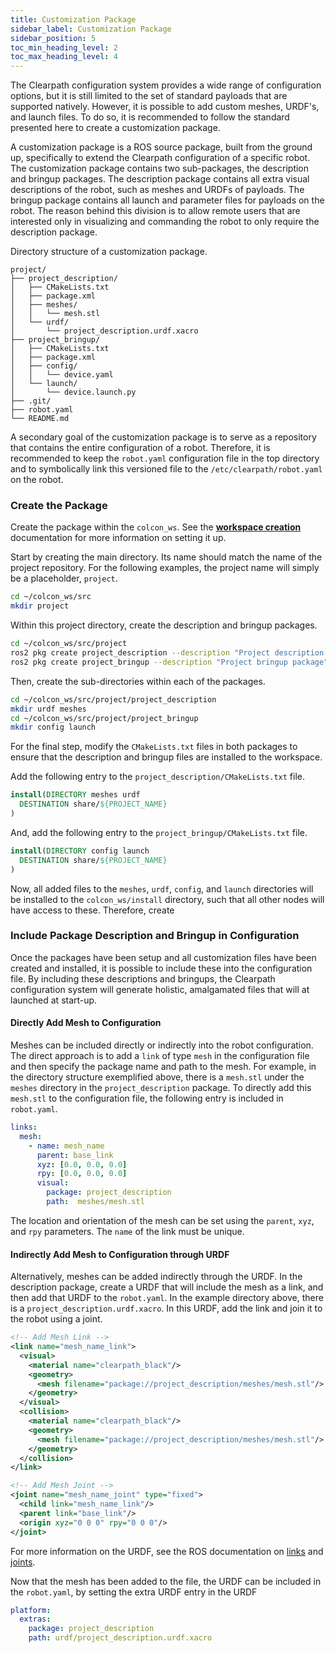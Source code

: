 ```yaml
---
title: Customization Package
sidebar_label: Customization Package
sidebar_position: 5
toc_min_heading_level: 2
toc_max_heading_level: 4
---
```


The Clearpath configuration system provides a wide range of configuration options, but it is still limited to the set of standard payloads that are supported natively. However, it is possible to add custom meshes, URDF's, and launch files. To do so, it is recommended to follow the standard presented here to create a customization package.

A customization package is a ROS source package, built from the ground up, specifically to extend the Clearpath configuration of a specific robot. The customization package contains two sub-packages, the description and bringup packages. The description package contains all extra visual descriptions of the robot, such as meshes and URDFs of payloads. The bringup package contains all launch and parameter files for payloads on the robot. The reason behind this division is to allow remote users that are interested only in visualizing and commanding the robot to only require the description package.

Directory structure of a customization package.
```
project/
├── project_description/
│   ├── CMakeLists.txt
│   ├── package.xml
│   ├── meshes/
│   │   └── mesh.stl
│   └── urdf/
│       └── project_description.urdf.xacro
├── project_bringup/
│   ├── CMakeLists.txt
│   ├── package.xml
│   ├── config/
│   │   └── device.yaml
│   └── launch/
│       └── device.launch.py
├── .git/
├── robot.yaml
└── README.md
```

A secondary goal of the customization package is to serve as a repository that contains the entire configuration of a robot. Therefore, it is recommended to keep the `robot.yaml` configuration file in the top directory and to symbolically link this versioned file to the `/etc/clearpath/robot.yaml` on the robot.

### Create the Package
Create the package within the `colcon_ws`. See the [**workspace creation**](./workspaces.mdx) documentation for more information on setting it up.

Start by creating the main directory. Its name should match the name of the project repository. For the following examples, the project name will simply be a placeholder, `project`.
```bash
cd ~/colcon_ws/src
mkdir project
```

Within this project directory, create the description and bringup packages.
```bash
cd ~/colcon_ws/src/project
ros2 pkg create project_description --description "Project description package" --license "BSD-3-Clause"
ros2 pkg create project_bringup --description "Project bringup package" --license "BSD-3-Clause"
```

Then, create the sub-directories within each of the packages.
```bash
cd ~/colcon_ws/src/project/project_description
mkdir urdf meshes
cd ~/colcon_ws/src/project/project_bringup
mkdir config launch
```

For the final step, modify the `CMakeLists.txt` files in both packages to ensure that the description and bringup files are installed to the workspace.

Add the following entry to the `project_description/CMakeLists.txt` file.
```CMake
install(DIRECTORY meshes urdf
  DESTINATION share/${PROJECT_NAME}
)
```

And, add the following entry to the `project_bringup/CMakeLists.txt` file.
```CMake
install(DIRECTORY config launch
  DESTINATION share/${PROJECT_NAME}
)
```

Now, all added files to the `meshes`, `urdf`, `config`, and `launch` directories will be installed to the `colcon_ws/install` directory, such that all other nodes will have access to these. Therefore, create

### Include Package Description and Bringup in Configuration
Once the packages have been setup and all customization files have been created and installed, it is possible to include these into the configuration file. By including these descriptions and bringups, the Clearpath configuration system will generate holistic, amalgamated files that will at launched at start-up.

#### Directly Add Mesh to Configuration
Meshes can be included directly or indirectly into the robot configuration. The direct approach is to add a `link` of type `mesh` in the configuration file and then specify the package name and path to the mesh. For example, in the directory structure exemplified above, there is a `mesh.stl` under the `meshes` directory in the `project_description` package. To directly add this `mesh.stl` to the configuration file, the following entry is included in `robot.yaml`.
```yaml
links:
  mesh:
    - name: mesh_name
      parent: base_link
      xyz: [0.0, 0.0, 0.0]
      rpy: [0.0, 0.0, 0.0]
      visual:
        package: project_description
        path:  meshes/mesh.stl
```
The location and orientation of the mesh can be set using the `parent`, `xyz`,
and `rpy` parameters. The `name` of the link must be unique.

#### Indirectly Add Mesh to Configuration through URDF
Alternatively, meshes can be added indirectly through the URDF. In the description package, create a URDF that will include the mesh as a link, and then add that URDF to the `robot.yaml`. In the example directory above, there is a `project_description.urdf.xacro`. In this URDF, add the link and join it to the robot using a joint.
```xml
<!-- Add Mesh Link -->
<link name="mesh_name_link">
  <visual>
    <material name="clearpath_black"/>
    <geometry>
      <mesh filename="package://project_description/meshes/mesh.stl"/>
    </geometry>
  </visual>
  <collision>
    <material name="clearpath_black"/>
    <geometry>
      <mesh filename="package://project_description/meshes/mesh.stl"/>
    </geometry>
  </collision>
</link>

<!-- Add Mesh Joint -->
<joint name="mesh_name_joint" type="fixed">
  <child link="mesh_name_link"/>
  <parent link="base_link"/>
  <origin xyz="0 0 0" rpy="0 0 0"/>
</joint>
```
For more information on the URDF, see the ROS documentation on [links](https://wiki.ros.org/urdf/XML/link) and [joints](https://wiki.ros.org/urdf/XML/joint).

Now that the mesh has been added to the file, the URDF can be included in the `robot.yaml`, by setting the extra URDF entry in the URDF
```yaml
platform:
  extras:
    package: project_description
    path: urdf/project_description.urdf.xacro
```
